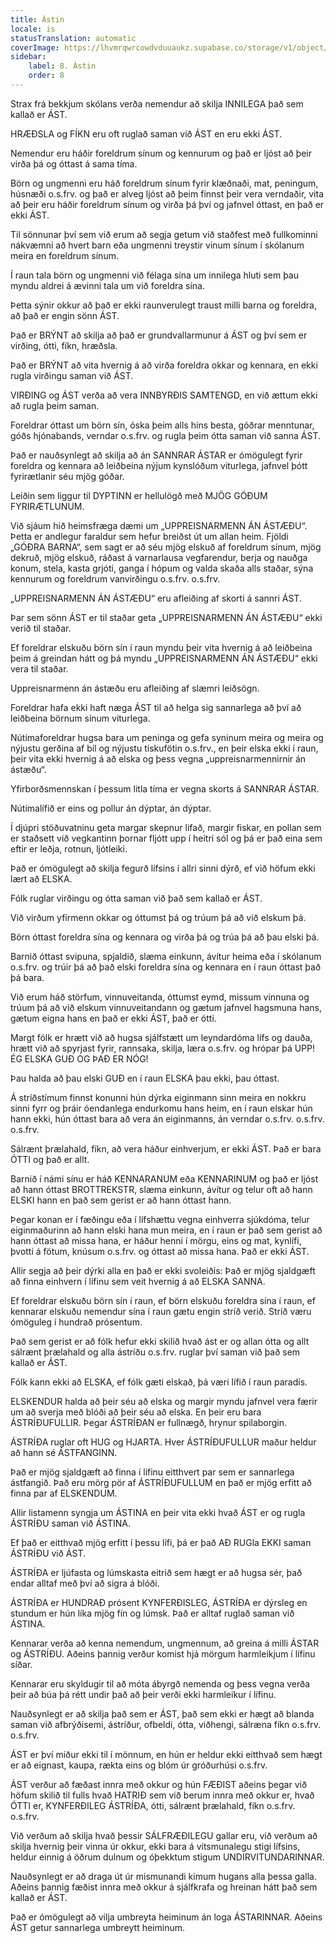 ```yaml
---
title: Ástin
locale: is
statusTranslation: automatic
coverImage: https://lhvmrqwrcowdvduuaukz.supabase.co/storage/v1/object/public/strapi-uploads/small_cover-educacion-fundamental.webp-2d51a7828a2b1309555be27f7e2a61a0.webp
sidebar:
    label: 8. Ástin
    order: 8
---
```

Strax frá bekkjum skólans verða nemendur að skilja INNILEGA það sem kallað er ÁST.

HRÆÐSLA og FÍKN eru oft ruglað saman við ÁST en eru ekki ÁST.

Nemendur eru háðir foreldrum sínum og kennurum og það er ljóst að þeir virða þá og óttast á sama tíma.

Börn og ungmenni eru háð foreldrum sínum fyrir klæðnaði, mat, peningum, húsnæði o.s.frv. og það er alveg ljóst að þeim finnst þeir vera verndaðir, vita að þeir eru háðir foreldrum sínum og virða þá því og jafnvel óttast, en það er ekki ÁST.

Til sönnunar því sem við erum að segja getum við staðfest með fullkominni nákvæmni að hvert barn eða ungmenni treystir vinum sínum í skólanum meira en foreldrum sínum.

Í raun tala börn og ungmenni við félaga sína um innilega hluti sem þau myndu aldrei á ævinni tala um við foreldra sína.

Þetta sýnir okkur að það er ekki raunverulegt traust milli barna og foreldra, að það er engin sönn ÁST.

Það er BRÝNT að skilja að það er grundvallarmunur á ÁST og því sem er virðing, ótti, fíkn, hræðsla.

Það er BRÝNT að vita hvernig á að virða foreldra okkar og kennara, en ekki rugla virðingu saman við ÁST.

VIRÐING og ÁST verða að vera INNBYRÐIS SAMTENGD, en við ættum ekki að rugla þeim saman.

Foreldrar óttast um börn sín, óska ​​þeim alls hins besta, góðrar menntunar, góðs hjónabands, verndar o.s.frv. og rugla þeim ótta saman við sanna ÁST.

Það er nauðsynlegt að skilja að án SANNRAR ÁSTAR er ómögulegt fyrir foreldra og kennara að leiðbeina nýjum kynslóðum viturlega, jafnvel þótt fyrirætlanir séu mjög góðar.

Leiðin sem liggur til DYPTINN er hellulögð með MJÖG GÓÐUM FYRIRÆTLUNUM.

Við sjáum hið heimsfræga dæmi um „UPPREISNARMENN ÁN ÁSTÆÐU“. Þetta er andlegur faraldur sem hefur breiðst út um allan heim. Fjöldi „GÓÐRA BARNA“, sem sagt er að séu mjög elskuð af foreldrum sínum, mjög dekruð, mjög elskuð, ráðast á varnarlausa vegfarendur, berja og nauðga konum, stela, kasta grjóti, ganga í hópum og valda skaða alls staðar, sýna kennurum og foreldrum vanvirðingu o.s.frv. o.s.frv.

„UPPREISNARMENN ÁN ÁSTÆÐU“ eru afleiðing af skorti á sannri ÁST.

Þar sem sönn ÁST er til staðar geta „UPPREISNARMENN ÁN ÁSTÆÐU“ ekki verið til staðar.

Ef foreldrar elskuðu börn sín í raun myndu þeir vita hvernig á að leiðbeina þeim á greindan hátt og þá myndu „UPPREISNARMENN ÁN ÁSTÆÐU“ ekki vera til staðar.

Uppreisnarmenn án ástæðu eru afleiðing af slæmri leiðsögn.

Foreldrar hafa ekki haft næga ÁST til að helga sig sannarlega að því að leiðbeina börnum sínum viturlega.

Nútímaforeldrar hugsa bara um peninga og gefa syninum meira og meira og nýjustu gerðina af bíl og nýjustu tískufötin o.s.frv., en þeir elska ekki í raun, þeir vita ekki hvernig á að elska og þess vegna „uppreisnarmennirnir án ástæðu“.

Yfirborðsmennskan í þessum litla tíma er vegna skorts á SANNRAR ÁSTAR.

Nútímalífið er eins og pollur án dýptar, án dýptar.

Í djúpri stöðuvatninu geta margar skepnur lifað, margir fiskar, en pollan sem er staðsett við vegkantinn þornar fljótt upp í heitri sól og þá er það eina sem eftir er leðja, rotnun, ljótleiki.

Það er ómögulegt að skilja fegurð lífsins í allri sinni dýrð, ef við höfum ekki lært að ELSKA.

Fólk ruglar virðingu og ótta saman við það sem kallað er ÁST.

Við virðum yfirmenn okkar og óttumst þá og trúum þá að við elskum þá.

Börn óttast foreldra sína og kennara og virða þá og trúa þá að þau elski þá.

Barnið óttast svipuna, spjaldið, slæma einkunn, ávítur heima eða í skólanum o.s.frv. og trúir þá að það elski foreldra sína og kennara en í raun óttast það þá bara.

Við erum háð störfum, vinnuveitanda, óttumst eymd, missum vinnuna og trúum þá að við elskum vinnuveitandann og gætum jafnvel hagsmuna hans, gætum eigna hans en það er ekki ÁST, það er ótti.

Margt fólk er hrætt við að hugsa sjálfstætt um leyndardóma lífs og dauða, hrætt við að spyrjast fyrir, rannsaka, skilja, læra o.s.frv. og hrópar þá UPP! ÉG ELSKA GUÐ OG ÞAÐ ER NÓG!

Þau halda að þau elski GUÐ en í raun ELSKA þau ekki, þau óttast.

Á stríðstímum finnst konunni hún dýrka eiginmann sinn meira en nokkru sinni fyrr og þráir óendanlega endurkomu hans heim, en í raun elskar hún hann ekki, hún óttast bara að vera án eiginmanns, án verndar o.s.frv. o.s.frv. o.s.frv.

Sálrænt þrælahald, fíkn, að vera háður einhverjum, er ekki ÁST. Það er bara ÓTTI og það er allt.

Barnið í námi sínu er háð KENNARANUM eða KENNARINUM og það er ljóst að hann óttast BROTTREKSTR, slæma einkunn, ávítur og telur oft að hann ELSKI hann en það sem gerist er að hann óttast hann.

Þegar konan er í fæðingu eða í lífshættu vegna einhverra sjúkdóma, telur eiginmaðurinn að hann elski hana mun meira, en í raun er það sem gerist að hann óttast að missa hana, er háður henni í mörgu, eins og mat, kynlífi, þvotti á fötum, knúsum o.s.frv. og óttast að missa hana. Það er ekki ÁST.

Allir segja að þeir dýrki alla en það er ekki svoleiðis: Það er mjög sjaldgæft að finna einhvern í lífinu sem veit hvernig á að ELSKA SANNA.

Ef foreldrar elskuðu börn sín í raun, ef börn elskuðu foreldra sína í raun, ef kennarar elskuðu nemendur sína í raun gætu engin stríð verið. Stríð væru ómöguleg í hundrað prósentum.

Það sem gerist er að fólk hefur ekki skilið hvað ást er og allan ótta og allt sálrænt þrælahald og alla ástríðu o.s.frv. ruglar því saman við það sem kallað er ÁST.

Fólk kann ekki að ELSKA, ef fólk gæti elskað, þá væri lífið í raun paradís.

ELSKENDUR halda að þeir séu að elska og margir myndu jafnvel vera færir um að sverja með blóði að þeir séu að elska. En þeir eru bara ÁSTRÍÐUFULLIR. Þegar ÁSTRÍÐAN er fullnægð, hrynur spilaborgin.

ÁSTRÍÐA ruglar oft HUG og HJARTA. Hver ÁSTRÍÐUFULLUR maður heldur að hann sé ÁSTFANGINN.

Það er mjög sjaldgæft að finna í lífinu eitthvert par sem er sannarlega ástfangið. Það eru mörg pör af ÁSTRÍÐUFULLUM en það er mjög erfitt að finna par af ELSKENDUM.

Allir listamenn syngja um ÁSTINA en þeir vita ekki hvað ÁST er og rugla ÁSTRÍÐU saman við ÁSTINA.

Ef það er eitthvað mjög erfitt í þessu lífi, þá er það AÐ RUGla EKKI saman ÁSTRÍÐU við ÁST.

ÁSTRÍÐA er ljúfasta og lúmskasta eitrið sem hægt er að hugsa sér, það endar alltaf með því að sigra á blóði.

ÁSTRÍÐA er HUNDRAÐ prósent KYNFERÐISLEG, ÁSTRÍÐA er dýrsleg en stundum er hún líka mjög fín og lúmsk. Það er alltaf ruglað saman við ÁSTINA.

Kennarar verða að kenna nemendum, ungmennum, að greina á milli ÁSTAR og ÁSTRÍÐU. Aðeins þannig verður komist hjá mörgum harmleikjum í lífinu síðar.

Kennarar eru skyldugir til að móta ábyrgð nemenda og þess vegna verða þeir að búa þá rétt undir það að þeir verði ekki harmleikur í lífinu.

Nauðsynlegt er að skilja það sem er ÁST, það sem ekki er hægt að blanda saman við afbrýðisemi, ástríður, ofbeldi, ótta, viðhengi, sálræna fíkn o.s.frv. o.s.frv.

ÁST er því miður ekki til í mönnum, en hún er heldur ekki eitthvað sem hægt er að eignast, kaupa, rækta eins og blóm úr gróðurhúsi o.s.frv.

ÁST verður að fæðast innra með okkur og hún FÆÐIST aðeins þegar við höfum skilið til fulls hvað HATRIÐ sem við berum innra með okkur er, hvað ÓTTI er, KYNFERÐILEG ÁSTRÍÐA, ótti, sálrænt þrælahald, fíkn o.s.frv. o.s.frv.

Við verðum að skilja hvað þessir SÁLFRÆÐILEGU gallar eru, við verðum að skilja hvernig þeir vinna úr okkur, ekki bara á vitsmunalegu stigi lífsins, heldur einnig á öðrum dulnum og óþekktum stigum UNDIRVITUNDARINNAR.

Nauðsynlegt er að draga út úr mismunandi kimum hugans alla þessa galla. Aðeins þannig fæðist innra með okkur á sjálfkrafa og hreinan hátt það sem kallað er ÁST.

Það er ómögulegt að vilja umbreyta heiminum án loga ÁSTARINNAR. Aðeins ÁST getur sannarlega umbreytt heiminum.

